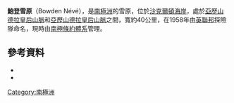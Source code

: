 {{Coord|83|30|S|165|0|E|source:GNIS|display=title}}

'''鮑登雪原'''（Bowden Névé），是[[南極洲|南極洲]]的雪原，位於[[沙克爾頓海岸|沙克爾頓海岸]]，處於[[亞歷山德拉皇后山脈|亞歷山德拉皇后山脈]]和[[亞歷山德拉皇后山脈|亞歷山德拉皇后山脈]]之間，寬約40公里，在1958年由[[英聯邦|英聯邦]]探險隊命名，現時由[[南極條約體系|南極條約體系]]管理。

==參考資料==
*{{cite gnis | type = antarid | id = 1749| name = Bowden Névé | accessdate = 2011-08-07}}
*{{usgs-gazetteer|id=1749}}

{{DEFAULTSORT:Bowden Névé}}
[[Category:南極洲|Category:南極洲]]


{{ShackletonCoast-geo-stub}}